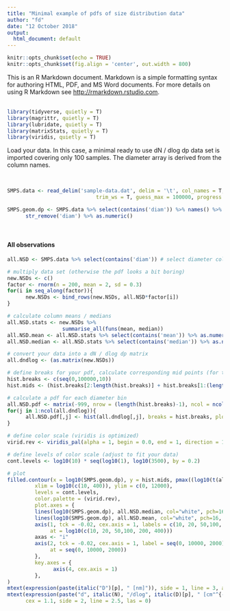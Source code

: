 ```yaml
---
title: "Minimal example of pdfs of size distribution data"
author: "fd"
date: "12 October 2018"
output:
  html_document: default
---
```


```r
knitr::opts_chunk$set(echo = TRUE)
knitr::opts_chunk$set(fig.align = 'center', out.width = 800)

```

This is an R Markdown document. Markdown is a simple formatting syntax for authoring HTML, PDF, and MS Word documents. For more details on using R Markdown see <http://rmarkdown.rstudio.com>. \
\

```r
library(tidyverse, quietly = T)
library(magrittr, quietly = T)
library(lubridate, quietly = T)
library(matrixStats, quietly = T)
library(viridis, quietly = T)
```

Load your data. In this case, a minimal ready to use dN / dlog dp data set is imported
covering only 100 samples. 
The diameter array is derived from the column names.

\

```r
SMPS.data <- read_delim('sample-data.dat', delim = '\t', col_names = T, 
                             trim_ws = T, guess_max = 100000, progress = F)

SMPS.geom.dp <- SMPS.data %>% select(contains('diam')) %>% names() %>% 
      str_remove('diam') %>% as.numeric()
```

\


#### All observations
```r
all.NSD <- SMPS.data %>% select(contains('diam')) # select diameter columns only

# multiply data set (otherwise the pdf looks a bit boring)
new.NSDs <- c()
factor <- rnorm(n = 200, mean = 2, sd = 0.3)
for(i in seq_along(factor)){
      new.NSDs <- bind_rows(new.NSDs, all.NSD*factor[i])
}

# calculate column means / medians
all.NSD.stats <- new.NSDs %>%
                  summarise_all(funs(mean, median))
all.NSD.mean <- all.NSD.stats %>% select(contains('mean')) %>% as.numeric()
all.NSD.median <- all.NSD.stats %>% select(contains('median')) %>% as.numeric()

# convert your data into a dN / dlog dp matrix
all.dndlog <- (as.matrix(new.NSDs))

# define breaks for your pdf, calculate corresponding mid points (for the plot later)
hist.breaks <- c(seq(0,100000,10))
hist.mids <- (hist.breaks[2:length(hist.breaks)] + hist.breaks[1:(length(hist.breaks)-1)])/2

# calculate a pdf for each diameter bin
all.NSD.pdf <- matrix(-999, nrow = (length(hist.breaks)-1), ncol = ncol(all.dndlog))
for(j in 1:ncol(all.dndlog)){
      all.NSD.pdf[,j] <- hist(all.dndlog[,j], breaks = hist.breaks, plot = F)$counts
}
```

```r

# define color scale (viridis is optimized)
virid.rev <- viridis_pal(alpha = 1, begin = 0.0, end = 1, direction = 1, option = "D")

# define levels of color scale (adjust to fit your data)
cont.levels <- log10(10) * seq(log10(1), log10(3500), by = 0.2)

# plot
filled.contour(x = log10(SMPS.geom.dp), y = hist.mids, pmax((log10(t(all.NSD.pdf))), 0),
         xlim = log10(c(10, 400)), ylim = c(0, 12000),
         levels = cont.levels,
         color.palette = (virid.rev),
         plot.axes = {
         lines(log10(SMPS.geom.dp), all.NSD.median, col="white", pch=16, cex=0.5, lty = 1)
         lines(log10(SMPS.geom.dp), all.NSD.mean, col="white", pch=16, cex=0.5, lty = 2)
         axis(1, tck = -0.02, cex.axis = 1, labels = c(10, 20, 50,100, 200, 400), 
              at = log10(c(10, 20, 50,100, 200, 400)))
         axas <- "i"
         axis(2, tck = -0.02, cex.axis = 1, label = seq(0, 10000, 2000), 
              at = seq(0, 10000, 2000))
         },
         key.axes = {
               axis(4, cex.axis = 1)
         },
)
mtext(expression(paste(italic("D")[p], " [nm]")), side = 1, line = 3, adj = 0.34, cex = 1.2)
mtext(expression(paste("d", italic(N), "/dlog", italic(D)[p], " [cm"^{-3}, "]")), 
      cex = 1.1, side = 2, line = 2.5, las = 0)
```
\
\
